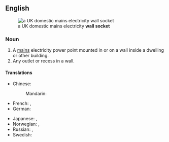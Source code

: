 ==English==
[[File:UK BS1363 double wall socket.jpg|thumb|right|a UK domestic mains electricity '''wall socket''']]

===Noun===
{{en-noun|sg=[[wall]] [[socket]]}}

# A [[mains]] electricity power point mounted in or on a wall inside a dwelling or other building.
# Any outlet or recess in a wall.

====Translations====
{{trans-top|electricity power point}}
* Chinese:
*: Mandarin: {{t|zh|插座|tr=chāzuò|sc=Hani}}
* French: {{t|fr|prise|f}}, {{t|fr|prise murale|f}}
* German: {{t|de|Steckdose|f}}
{{trans-mid}}
* Japanese: {{t|ja|コンセント|tr=konsento|sc=Jpan}}, {{t|ja|ソケット|tr=soketto|sc=Jpan}}
* Norwegian: {{t|no|stikkontakt|m}}, {{t|no|stikk|n}}
* Russian: {{t|ru|розетка|f|tr=rozétka|sc=Cyrl}}, {{t|ru|электророзетка|f|tr=elektrorozétka|sc=Cyrl}}
* Swedish: {{t|sv|vägguttag|n}}
{{trans-bottom}}